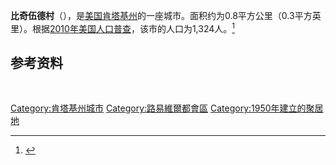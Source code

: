 {{noteTA
|G1=USStates
|1=zh-cn:比奇伍德; zh-tw:比奇伍德; zh-hk:必芝活;
}}
{{Infobox City 
|chinese_name = 比奇伍德村
|official_name = Beechwood Village
|image_flag = 
|image_seal = 
|image_skyline = 
|image_map = <!-- 檔案不存在 KYMap-doton-BeechwoodVillage.PNG -->
|map_caption =
|subdivision_type = [[國家|國家]]
|subdivision_name = {{USA}}
|leader_title = 
|leader_name = 
|subdivision_type1 = [[美國行政區劃|州]]
|subdivision_name1 = [[肯塔基州|肯塔基州]]
|subdivision_type2 = [[肯塔基州行政区划|县]]
|subdivision_name2 = Jefferson
|found_date = 
|area_total = 0.8
|area_land = 
|area_water = 
|population_as_of = 2010
|population_total = 1,324
|population_density = 
|timezone = 
|utc_offset = 
|timezone_DST = 
|utc_offset_DST = 
}}

'''比奇伍德村'''（{{lang-en|Beechwood Village}}），是[[美国|美国]][[肯塔基州|肯塔基州]]的一座城市。面积约为0.8平方公里（0.3平方英里）。根据[[2010年美国人口普查|2010年美国人口普查]]，该市的人口为1,324人。<ref name=census>{{cite web |url = http://www.census.gov/prod/www/abs/decennial/ |title = Census of Population and Housing |publisher = U.S. Census Bureau |accessdate = November 18, 2011 |archive-url = https://web.archive.org/web/20060208103743/http://www.census.gov/prod/www/abs/decennial/ |archive-date = 2006-02-08 |dead-url = yes }}</ref>

== 参考资料 ==
{{reflist}}

<br>
{{Kentucky-stub}}

[[Category:肯塔基州城市|Category:肯塔基州城市]]
[[Category:路易維爾都會區|Category:路易維爾都會區]]
[[Category:1950年建立的聚居地|Category:1950年建立的聚居地]]